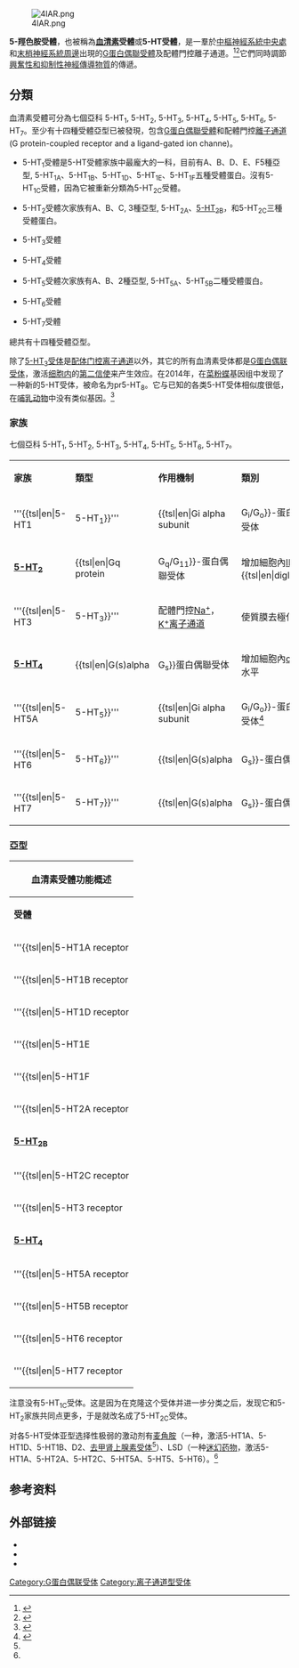 [[File:4IAR.png|thumb]]

'''5-羥色胺受體'''，也被稱為'''[[血清素|血清素]]受體'''或'''5-HT受體'''，是一羣於[[中樞神經系統|中樞神經系統中央處]]和[[末梢神經系統|末梢神經系統周邊]]出現的[[G蛋白偶聯受體|G蛋白偶聯受體]]及配體門控離子通道。<ref name="pmid7938165">{{cite journal | author = Hoyer D, Clarke DE, Fozard JR, Hartig PR, Martin GR, Mylecharane EJ, Saxena PR, Humphrey PP | title = International Union of Pharmacology classification of receptors for 5-hydroxytryptamine (Serotonin) | journal = Pharmacol. Rev. | volume = 46 | issue = 2 | pages = 157–203 | year = 1994 | pmid = 7938165 | doi =  | issn =  | url = http://pharmrev.aspetjournals.org/cgi/content/abstract/46/2/157 | access-date = 2016-04-25 | archive-date = 2009-04-10 | archive-url = https://web.archive.org/web/20090410212324/http://pharmrev.aspetjournals.org/cgi/content/abstract/46/2/157 | dead-url = no }}</ref><ref name="isbn0-397-51820-X">{{cite book | author = Frazer A, Hensler JG | editor = Siegel GJ, Agranoff BW, Albers RW, Fisher SK, Uhler MD, editors | title = Basic Neurochemistry: Molecular, Cellular, and Medical Aspects | publisher = Lippincott-Raven | location = Philadelphia | year = 1999 | pages = 263–292 | isbn = 0-397-51820-X | oclc =  | doi =  | chapter = Chapter 13: Serotonin Receptors | chapterurl = http://www.ncbi.nlm.nih.gov/books/bv.fcgi?call=bv.View..ShowSection&rid=bnchm.section.963 | accessdate = 2008-04-11 | archive-date = 2008-12-01 | archive-url = https://web.archive.org/web/20081201122518/http://www.ncbi.nlm.nih.gov/books/bv.fcgi?call=bv.View..ShowSection&rid=bnchm.section.963 | dead-url = no }}</ref>它們同時調節[[神經傳導物質|興奮性和抑制性神經傳導物質]]的傳遞。

==分類==
血清素受體可分為七個亞科 5-HT<sub>1</sub>, 5-HT<sub>2</sub>, 5-HT<sub>3</sub>, 5-HT<sub>4</sub>, 5-HT<sub>5</sub>, 5-HT<sub>6</sub>, 5-HT<sub>7</sub>。至少有十四種受體亞型已被發現，包含[[G蛋白偶聯受體|G蛋白偶聯受體]]和配體門控[[離子通道|離子通道]](G protein-coupled receptor and a ligand-gated ion channe)。

* 5-HT<sub>1</sub>受體是5-HT受體家族中最龐大的一科，目前有A、B、D、E、F5種亞型, 5-HT<Sub>1A</Sub>、5-HT<Sub>1B</Sub>、5-HT<Sub>1D</Sub>、5-HT<Sub>1E</Sub>、5-HT<Sub>1F</Sub>五種受體蛋白。沒有5-HT<Sub>1C</Sub>受體，因為它被重新分類為5-HT<sub>2C</sub>受體。

* 5-HT<sub>2</sub>受體次家族有A、B、C, 3種亞型, 5-HT<sub>2A</sub>、[[5-HT2B受體|5-HT<sub>2B</sub>]]，和5-HT<sub>2C</sub>三種受體蛋白。

* 5-HT<sub>3</sub>受體

* 5-HT<sub>4</sub>受體

* 5-HT<sub>5</sub>受體次家族有A、B、2種亞型, 5-HT<Sub>5A</Sub>、5-HT<Sub>5B</Sub>二種受體蛋白。

* 5-HT<sub>6</sub>受體

* 5-HT<sub>7</sub>受體

總共有十四種受體亞型。

除了[[5-HT3受体|5-HT<sub>3</sub>受体]]是[[配体门控离子通道|配体门控离子通道]]以外，其它的所有血清素受体都是[[G蛋白偶联受体|G蛋白偶联受体]]，激活[[细胞内|细胞内]]的[[第二信使|第二信使]]来产生效应。在2014年，在[[菜粉蝶|菜粉蝶]]基因组中发现了一种新的5-HT受体，被命名为pr5-HT<sub>8</sub>。它与已知的各类5-HT受体相似度很低，在[[哺乳动物|哺乳动物]]中没有类似基因。<ref name="pmid25187179">{{cite journal |author=Qi YX, Xia RY, Wu YS, Stanley D, Huang J, Ye GY |title=Larvae of the small white butterfly, Pieris rapae, express a novel serotonin receptor |journal=J. Neurochem. |volume= 131|issue= |pages= 767–77|year=2014 |pmid=25187179 |doi=10.1111/jnc.12940 |url=}}</ref>
===家族===
七個亞科 5-HT<sub>1</sub>, 5-HT<sub>2</sub>, 5-HT<sub>3</sub>, 5-HT<sub>4</sub>, 5-HT<sub>5</sub>, 5-HT<sub>6</sub>, 5-HT<sub>7</sub>。
{| class="wikitable"
| '''家族''' || '''類型''' || '''作用機制''' || '''類別'''
 |-
 | '''{{tsl|en|5-HT1||5-HT<sub>1</sub>}}''' || {{tsl|en|Gi alpha subunit||G<sub>i</sub>/G<sub>o</sub>}}-蛋白偶聯受体 || 減少[[环腺苷酸|cAMP]]在細胞內的水平 || 抑制性
 |-
 | '''[[5-HT2|5-HT<sub>2</sub>]]''' || {{tsl|en|Gq protein||G<sub>q</sub>/G<sub>11</sub>}}-蛋白偶聯受体 || 增加細胞內[[肌醇三磷酸|IP<sub>3</sub>]]和{{tsl|en|diglyceride||DAG}}的水平 || 興奮性
 |-
 | '''{{tsl|en|5-HT3||5-HT<sub>3</sub>}}''' || 配體門控[[鈉|Na<sup>+</sup>]]，[[鉀|K<sup>+</sup>]][[离子通道|离子通道]] || 使質膜去極化 || 興奮性
 |-
 | '''[[5-HT4|5-HT<sub>4</sub>]]''' || {{tsl|en|G(s)alpha||G<sub>s</sub>}}蛋白偶聯受体 || 增加細胞內[[环腺苷酸|cAMP]]的水平 || 興奮性
 |-
 | '''{{tsl|en|5-HT5A||5-HT<sub>5</sub>}}''' || {{tsl|en|Gi alpha subunit||G<sub>i</sub>/G<sub>o</sub>}}-蛋白偶聯受体<ref name="pmid9865521">{{cite journal | author = Francken BJ, Jurzak M, Vanhauwe JF, Luyten WH, Leysen JE. | title = The human 5-ht5A receptor couples to Gi/Go proteins and inhibits adenylate cyclase in HEK 293 cells. | journal = Eur J Pharmacol. | volume = 361 | issue = 2–3 | pages = 299–309 | year = 1998 | pmid = 9865521 | doi = 10.1016/S0014-2999(98)00744-4 }}</ref> || 減少[[环腺苷酸|cAMP]]在細胞內的水平 || 抑制性
|-
| '''{{tsl|en|5-HT6||5-HT<sub>6</sub>}}''' || {{tsl|en|G(s)alpha||G<sub>s</sub>}}-蛋白偶聯受体 || 增加細胞內[[环腺苷酸|cAMP]]的水平 || 興奮性
 |-
 | '''{{tsl|en|5-HT7||5-HT<sub>7</sub>}}''' || {{tsl|en|G(s)alpha||G<sub>s</sub>}}-蛋白偶聯受体 || 增加細胞內[[环腺苷酸|cAMP]]的水平 || 興奮性
|}

===亞型===

{| class="wikitable"
!colspan=13|血清素受體功能概述
|-
!rowspan=2| '''受體'''
!rowspan=2| '''首次[[克隆|克隆]]'''
!rowspan=2| '''基因'''
!colspan=6| '''分佈'''
!rowspan=2| '''作用'''
!rowspan=2| '''[[血清素受體激動劑|激動劑]]'''
!rowspan=2| '''[[血清素受體拮抗劑|拮抗劑]]'''
!rowspan=2| '''用途'''
|-
! [[血管|血管]]
! [[中樞神經系統|中樞神經系統]]
! [[Gastrointestinal_tract|胃腸道]]
! [[血小板|血小板]]
! [[周围神经系统|外周神經系統]]
! [[平滑肌|平滑肌]]
|-
| '''{{tsl|en|5-HT1A receptor||5-HT<sub>1A</sub>}}'''
|1987
|
* {{Gene|HTR1A}}
| {{Yes}}
| {{Yes}}
| {{No}}
| {{No}}
| {{No}}
| {{No}}
|
* 成癮<ref name="pmid7862892">{{cite journal | author = Tomkins DM, Higgins GA, Sellers EM | title = Low doses of the 5-HT1A agonist 8-hydroxy-2-(di-n-propylamino)-tetralin (8-OH DPAT) increase ethanol intake | journal = Psychopharmacology (Berl). | volume = 115 | issue = 1–2 | pages = 173–9 | year = 1994 | pmid = 7862892 | doi = 10.1007/BF02244769 }}</ref><ref name="pmid17316955">{{cite journal | author = Müller CP, Carey RJ, Huston JP, De Souza Silva MA | title = Serotonin and psychostimulant addiction: focus on 5-HT1A-receptors | journal = Prog Neurobiol. | volume = 81 | issue = 3 | pages = 133–78 | year = 2007 | pmid = 17316955 | doi = 10.1016/j.pneurobio.2007.01.001 }}</ref><ref name="pmid15713268">{{cite journal | author = Carey RJ, DePalma G, Damianopoulos E, Shanahan A, Müller CP, Huston JP | title = Evidence that the 5-HT1A autoreceptor is an important pharmacological target for the modulation of cocaine behavioral stimulant effects | journal = Brain Res. | volume = 1034 | issue = 1–2 | pages = 162–71 | year = 2005 | pmid = 15713268 | doi = 10.1016/j.brainres.2004.12.012 }}</ref>
* 侵略性<ref name="pmid16310183">{{cite journal | author = de Boer SF, Koolhaas JM | title = 5-HT1A and 5-HT1B receptor agonists and aggression: a pharmacological challenge of the serotonin deficiency hypothesis | journal = Eur J Pharmacol. | volume = 526 | issue = 1–3 | pages = 125–39 | year = 2005 | pmid = 16310183 | doi = 10.1016/j.ejphar.2005.09.065 }}</ref>
* 焦慮<ref name="pmid9724773">{{cite journal | author = Parks CL, Robinson PS, Sibille E, Shenk T, Toth M | title = Increased anxiety of mice lacking the serotonin1A receptor | journal = Proceedings of the National Academy of Sciences of the United States of America | volume = 195 | issue = 18 | pages = 10734–9 | year = 1998 | pmid = 9724773 | pmc = 27964 | doi=10.1073/pnas.95.18.10734}}</ref>
* 食慾<ref name="pmid17609739">{{cite journal | author = Ebenezer IS, Arkle MJ, Tite RM | title = 8-Hydroxy-2-(di-n-propylamino)-tetralin inhibits food intake in fasted rats by an action at 5-HT1A receptors | journal = Methods Find Exp Clin Pharmacol. | volume = 29 | issue = 4 | pages = 269–72 | year = 1998 | pmid = 17609739 | doi = 10.1358/mf.2007.29.4.1075362 }}</ref>
* 自身受體
* 血壓<ref name="pmid2842163">{{cite journal | author = Wouters W, Tulp MT, Bevan P | title = Flesinoxan lowers blood pressure and heart rate in cats via 5-HT1A receptors | journal = Eur J Pharmacol. | volume = 149 | issue = 3 | pages = 213–23 | year = 1998 | pmid = 2842163 | doi = 10.1016/0014-2999(88)90651-6 }}</ref><ref name="pmid18667366">{{cite journal | author = Horiuchi J, McDowall LM, Dampney RA | title = Role of 5-HT(1A) receptors in the lower brainstem on the cardiovascular response to dorsomedial hypothalamus activation | journal = Auton Neurosci. | volume = 142 | issue = 1–2 | pages = 71–6 | year = 2008 | pmid = 18667366 | doi = 10.1016/j.autneu.2008.06.004 }}</ref>
* 心血管功能<ref name="pmid15802554">{{cite journal | author = Nalivaiko E, Ootsuka Y, Blessing WW. | title = Activation of 5-HT1A receptors in the medullary raphe reduces cardiovascular changes elicited by acute psychological and inflammatory stresses in rabbits | journal = Am J Physiol Regul Integr Comp Physiol | volume = 289 | issue = 2 | pages = R596–R604 | year = 2005 | pmid = 15802554 | doi = 10.1152/ajpregu.00845.2004 }}</ref>
* 嘔吐<ref name="pmid8013549">{{cite journal | author = Lucot JB. | title = Antiemetic effects of flesinoxan in cats: comparisons with 8-hydroxy-2-(di-n-propylamino)tetralin | journal = Eur J Pharmacol. | volume = 253 | issue = 1–2 | pages = 53–60 | year = 1994 | pmid = 8013549 | doi = 10.1016/0014-2999(94)90756-0 }}</ref>
* 心率<ref name="pmid2842163"/><ref name="pmid18667366"/>
* Impulsivity<ref name="pmid15688093">{{cite journal | author = Winstanley CA, Theobald DE, Dalley JW, Robbins TW. | title = Interactions between serotonin and dopamine in the control of impulsive choice in rats: therapeutic implications for impulse control disorders | journal = Neuropsychopharmacology. | volume = 30 | issue = 4 | pages = 669–682 | year = 2005 | pmid = 15688093 | doi = 10.1038/sj.npp.1300610 }}</ref>
* 記憶<ref name="pmid18394726">{{cite journal | author = Ogren SO, Eriksson TM, Elvander-Tottie E, D'Addario C, Ekström JC, Svenningsson P, Meister B, Kehr J, Stiedl O | title = The role of 5-HT(1A) receptors in learning and memory | journal = Behav. Brain Res. | volume = 195 | issue = 1 | pages = 54–77 | year = 2008 | pmid = 18394726 | doi = 10.1016/j.bbr.2008.02.023 }}</ref><ref name="pmid12562581">{{cite journal | author = Yasuno F, Suhara T, Nakayama T, Ichimiya T, Okubo Y, Takano A, Ando T, Inoue M, Maeda J, Suzuki K | title = Inhibitory effect of hippocampal 5-HT1A receptors on human explicit memory | url = https://archive.org/details/sim_american-journal-of-psychiatry_2003-02_160_2/page/334 | journal = Am J Psychiatry | volume = 160 | issue = 2 | pages = 334–40 | year = 2003 | pmid = 12562581 | doi = 10.1176/appi.ajp.160.2.334 }}</ref>
* 情緒<ref name="pmid2883013">{{cite journal | author = Kennett GA, Dourish CT, Curzon G | title = Antidepressant-like action of 5-HT1A agonists and conventional antidepressants in an animal model of depression | journal = Eur J Pharmacol. | volume = 134 | issue = 3 | pages = 265–74 | year = 1987 | pmid = 2883013 | doi = 10.1016/0014-2999(87)90357-8 }}</ref>
* 噁心<ref name="pmid8013549"/>
* 痛覺<ref name="pmid12595749">{{cite journal | author = Bardin L, Tarayre JP, Malfetes N, Koek W, Colpaert FC. | title = Profound, non-opioid analgesia produced by the high-efficacy 5-HT(1A) agonist F 13640 in the formalin model of tonic nociceptive pain | journal = Pharmacology. | volume = 67 | issue = 4 | pages = 182–194 | year = 2003 | pmid = 12595749 | doi = 10.1159/000068404 }}</ref>
* 陰莖勃起<ref name="pmid9085055">{{cite journal | author = Millan MJ, Perrin-Monneyron S | title = Potentiation of fluoxetine-induced penile erections by combined blockade of 5-HT1A and 5-HT1B receptors | journal = Eur J Pharmacol. | volume = 321 | issue = 3 | pages = 11–3 | year = 1997 | pmid = 9085055 | doi=10.1016/S0014-2999(97)00050-2}}</ref>
* 散瞳<ref name="pmid8982715">{{cite journal | author = Prow MR, Martin KF, Heal DJ | title = 8-OH-DPAT-induced mydriasis in mice: a pharmacological characterisation | journal = Eur J Pharmacol. | volume = 317 | issue = 1 | pages = 21–8 | year = 1996 | pmid = 8982715 | doi = 10.1016/S0014-2999(96)00693-0 }}</ref>
* 呼吸<ref name="pmid16166206">{{cite journal | author = Meyer LC, Fuller A, Mitchell D | title = Zacopride and 8-OH-DPAT reverse opioid-induced respiratory depression and hypoxia but not catatonic immobilization in goats | journal = American Journal of Physiology. Regulatory, Integrative and Comparative Physiology | volume = 290 | issue = 2 | pages = R405–13 |date=February 2006 | pmid = 16166206 | doi = 10.1152/ajpregu.00440.2005 | url = | issn = }}</ref>
* 性方面的舉動<ref name="pmid11965359">{{cite journal | author = Popova NK, Amstislavskaya TG | title = Involvement of the 5-HT(1A) and 5-HT(1B) serotonergic receptor subtypes in sexual arousal in male mice | url = https://archive.org/details/sim_psychoneuroendocrinology_2002-07_27_5/page/609 | journal = Psychoneuroendocrinology | volume = 27 | issue = 5 | pages = 609–18 | year = 2002 | pmid = 11965359 | doi = 10.1016/S0306-4530(01)00097-X }}</ref>
* 睡覺<ref name="pmid10607047">{{cite journal | author = Monti JM, Jantos H | title = Dose-dependent effects of the 5-HT1A receptor agonist 8-OH-DPAT on sleep and wakefulness in the rat | journal = J Sleep Res. | volume = 1 | issue = 3 | pages = 169–175 | year = 1992 | pmid = 10607047 | doi = 10.1111/j.1365-2869.1992.tb00033.x }}</ref>
* 社交能力<ref name="pmid17383105">{{cite journal | author = Thompson MR, Callaghan PD, Hunt GE, Cornish JL, McGregor IS | title = A role for oxytocin and 5-HT(1A) receptors in the prosocial effects of 3,4 methylenedioxymethamphetamine ("ecstasy") | journal = Neuroscience | volume = 146 | issue = 2 | pages = 509–14 | year = 2007 | pmid = 17383105 | doi = 10.1016/j.neuroscience.2007.02.032 }}</ref>
* 體溫調節<ref name="pmid2951611">{{cite journal | author = Gudelsky GA, Koenig JI, Meltzer HY | title = Thermoregulatory responses to serotonin (5-HT) receptor stimulation in the rat. Evidence for opposing roles of 5-HT2 and 5-HT1A receptors | journal = Neuropharmacology | volume = 25 | issue = 12 | pages = 1307–13 | year = 1986 | pmid = 2951611 | doi = 10.1016/0028-3908(86)90101-2 }}</ref>
* 血管收縮<ref name="pmid16455061">{{cite journal | author = Ootsuka Y, Blessing WW. | title = Activation of 5-HT1A receptors in rostral medullary raphé inhibits cutaneous vasoconstriction elicited by cold exposure in rabbits | journal = Brain Res. | volume = 1073-1074 | pages = 252–61 | year = 2006 | pmid = 16455061 | doi = 10.1016/j.brainres.2005.12.031 }}</ref>
| <!--5-HT1A AGONISTs-->
'''<span style="font-size:100%;">選擇性</span>'''  
* {{tsl|en|Vilazodone||Vilazodone}} (Viibryd)
* {{tsl|en|F-15,599||F-15,599}} (research compound, highly potent and selective for 5-HT<sub>1A</sub>)
* {{tsl|en|Flesinoxan||Flesinoxan}} (potent, EC<sub>50</sub> = 24 nM)
* {{tsl|en|Gepirone||Gepirone}} ([[部分激动剂|部分激动剂]], K<sub>i</sub> = 70 nM)
* [[氟哌啶醇|氟哌啶醇]]
* {{tsl|en|Ipsapirone||Ipsapirone}} (部分激动剂, K<sub>i</sub> = 12.1 nM)
* [[喹硫平|喹硫平]]
* [[Trazodone|Trazodone]] ({{tsl|en|Serotonin antagonist and reuptake inhibitor||SARI}}, selective in the sense that on all other 5-HT receptors it acts as either an antagonist or has no action. K<sub>d</sub> = 78nM)
* [[育亨宾|育亨宾]] (unselective 部分激动剂)
* [[坦度螺酮|坦度螺酮]] (potent and selective 部分激动剂)

'''<span style="font-size:100%;">非選擇性</span>'''
* {{tsl|en|5-Carboxamidotryptamine||5-CT}} (potent - K<sub>i</sub> = 250±50 pM)
* [[8-OH-DPAT|8-OH-DPAT]] (potent)
* [[阿立哌唑|阿立哌唑]] (atypical antipsychotic)
* {{tsl|en|Asenapine||Asenapine}} (atypical antipsychotic)
* [[丁螺環酮|丁螺環酮]]<ref name=pharmamotion>[http://pharmacologycorner.com/serotonin-5ht-receptors-agonists-antagonist/ Pharmacology Corner > Serotonin (5-HT): receptors, agonists and antagonists] {{Wayback|url=http://pharmacologycorner.com/serotonin-5ht-receptors-agonists-antagonist/ |date=20160501113737 }} By Flavio Guzmán, M.D. on 9/08/09</ref>（部分激动剂）
* {{tsl|en|Vortioxetine||Vortioxetine}} (high-efficacy 部分激动剂)<ref name="vortioxetine">"BRINTELLIX™ (vortioxetine) tablets for oral use. Full Prescribing Information, Section 12.2 (Pharmacodynamics)." Takeda Pharmaceuticals America Inc. and Lundbeck, 2013. Revised September 2013. [http://general.takedapharm.com/content/file/pi.pdf?applicationcode=396066C6-E50F-4113-ABAD-54FE9525BF7E&filetypecode=BRINTELLIXPI] {{Wayback|url=http://general.takedapharm.com/content/file/pi.pdf?applicationcode=396066C6-E50F-4113-ABAD-54FE9525BF7E&filetypecode=BRINTELLIXPI |date=20190918205248 }}</ref>
* {{tsl|en|Ziprasidone||Ziprasidone}} (部分激动剂, K<sub>i</sub> = 3.4 nM)

|<!--5-HT1A ANTAGONISTs-->
* {{tsl|en|BMY 7378||BMY 7378}}
* {{tsl|en|Cyanopindolol||Cyanopindolol}}
* {{tsl|en|Iodocyanopindolol||Iodocyanopindolol}}
* {{tsl|en|Lecozotan||Lecozotan}}
* {{tsl|en|Methiothepin||Methiothepin}}
* {{tsl|en|Methysergide||Methysergide}}<ref>{{cite journal|last=Saxena|first=PR|author2=Lawang, A|title=A comparison of cardiovascular and smooth muscle effects of 5-hydroxytryptamine and 5-carboxamidotryptamine, a selective agonist of 5-HT1 receptors.|journal=Archives Internationales de Pharmacodynamie et de Thérapie|date=Oct 1985|volume=277|issue=2|pages=235–52|pmid=2933009}}</ref>
* {{tsl|en|NAN-190||NAN-190}}
* {{tsl|en|Nebivolol||Nebivolol}}
* {{tsl|en|Nefazodone||Nefazodone}}
* {{tsl|en|WAY-100,135||WAY-100,135}}
* {{tsl|en|WAY-100,635||WAY-100,635}}
* {{tsl|en|Mefway||Mefway}}
|
* [[镇痛药|镇痛药]] (agonists)
* [[抗抑郁药|抗抑郁药]] (post-synaptic receptor agonists and pre-synaptic {{tsl|en|autoreceptor||autoreceptor}} antagonists serve as antidepressants)
* {{tsl|en|Anxiolytics||Anxiolytics}}<ref name="pmid9784072">{{cite journal |author=Cao BJ, Rodgers RJ |title=Comparative effects of novel 5-HT1A receptor ligands, LY293284, LY315712 and LY297996, on plus-maze anxiety in mice |journal=Psychopharmacology |volume=139 |issue=3 |pages=185–94 |date=October 1998 |pmid=9784072 |doi= 10.1007/s002130050703|url=https://archive.org/details/sim_psychopharmacology_1998-10_139_3/page/185}}</ref> (antagonist)
|-
| '''{{tsl|en|5-HT1B receptor||5-HT<sub>1B</sub>}}'''
|1992
|
* {{Gene|HTR1B}}
| {{Yes}}
| {{Yes}}
| {{No}}
| {{No}}
| {{No}}
| {{No}}
|
* 成瘾 <ref name="pmid10027505">{{cite journal | author = Harrison AA, Parsons LH, Koob GF, Markou A | title = RU 24969, a 5-HT1A/1B agonist, elevates brain stimulation reward thresholds: an effect reversed by GR 127935, a 5-HT1B/1D antagonist | url = https://archive.org/details/sim_psychopharmacology_1999-01_141_3/page/242 | journal = Psychopharmacology (Berl). | volume = 141 | issue = 3 | pages = 242–50 | year = 1999 | pmid = 10027505 | doi = 10.1007/s002130050831 }}</ref>
* Aggression<ref name="pmid16310183"/>
* 焦虑<ref name="pmid15720791">{{cite journal | author = Chojnacka-Wójcik E, Klodzinska A, Tatarczynska E | title = The anxiolytic-like effect of 5-HT1B receptor ligands in rats: a possible mechanism of action | journal = J Pharm Pharmacol. | volume = 57 | issue = 2 | pages = 253–7 | year = 2005 | pmid = 15720791 | doi = 10.1211/0022357055399 }}</ref><ref name="pmid11888549">{{cite journal | author = Lin D, Parsons LH | title = Anxiogenic-like effect of serotonin(1B) receptor stimulation in the rat elevated plus-maze | journal = Pharmacol Biochem Behav. | volume = 71 | issue = 4 | pages = 581–7 | year = 2002 | pmid = 11888549 | doi = 10.1016/S0091-3057(01)00712-2 }}</ref><ref name="pmid15577451">{{cite journal | author = Tatarczynska E, Klodzinska A, Stachowicz K, Chojnacka-Wójcik E | title = Effects of a selective 5-HT1B receptor agonist and antagonists in animal models of anxiety and depression | journal = Behav Pharmacol. | volume = 15 | issue = 8 | pages = 523–34 | year = 2004 | pmid = 15577451 | doi = 10.1097/00008877-200412000-00001 }}</ref>
* {{tsl|en|Autoreceptor||Autoreceptor}}
* Learning<ref name="pmid18394658">{{cite journal | author = Eriksson TM, Madjid N, Elvander-Tottie E, Stiedl O, Svenningsson P, Ogren SO | title = Blockade of 5-HT 1B receptors facilitates contextual aversive learning in mice by disinhibition of cholinergic and glutamatergic neurotransmission | journal = Neuropharmacology | volume = 54 | issue = 7 | pages = 1041–50 | year = 2008 | pmid = 18394658 | doi = 10.1016/j.neuropharm.2008.02.007 }}</ref>
* Locomotion<ref name="pmid10454466">{{cite journal | author = McCreary AC, Bankson MG, Cunningham KA | title = Pharmacological studies of the acute and chronic effects of (+)-3, 4-methylenedioxymethamphetamine on locomotor activity: role of 5-hydroxytryptamine(1A) and 5-hydroxytryptamine(1B/1D) receptors | journal = J Pharmacol Exp Ther. | volume = 290 | issue = 3 | pages = 965–73 | year = 1999 | pmid = 10454466 }}</ref>
* 记忆<ref name="pmid18394658"/>
* 情绪<ref name="pmid15577451"/>
* 陰莖勃起<ref name="pmid9085055"/>
* 性行为<ref name="pmid11965359"/>
* 血管收缩
|<!--5-HT1B AGONISTs-->
* {{tsl|en|5-Carboxamidotryptamine||5-CT}}
* {{tsl|en|CGS-12066A||CGS-12066A}}
* {{tsl|en|CP-93,129||CP-93,129}}
* {{tsl|en|CP-94,253||CP-94,253}}
* {{tsl|en|Dihydroergotamine||Dihydroergotamine}}
* {{tsl|en|Eltoprazine||Eltoprazine}}
* [[Ergotamine|Ergotamine]]
* {{tsl|en|Methysergide||Methysergide}}
* {{tsl|en|RU 24969||RU 24969}}
* {{tsl|en|TFMPP||TFMPP}}
* {{tsl|en|Triptans||Triptans}}<ref name=pharmamotion/> ({{tsl|en|antimigraine||antimigraine}}<ref name=pharmamotion/>)
** [[佐米曲普坦|佐米曲普坦]]
** {{tsl|en|Eletriptan||Eletriptan}}
** [[舒马曲坦|舒马曲坦]]
* {{tsl|en|Vortioxetine||Vortioxetine}} (部分激动剂, K<sub>i</sub> = 33 nM)<ref name="vortioxetine" />
|<!--5-HT1B ANTAGONISTs-->
* {{tsl|en|Alprenolol||Alprenolol}}
* {{tsl|en|AR-A000002||AR-A000002}}
* {{tsl|en|Asenapine||Asenapine}}
* {{tsl|en|Cyanopindolol||Cyanopindolol}}
* {{tsl|en|GR-127,935||GR-127,935}}
* {{tsl|en|Iodocyanopindolol||Iodocyanopindolol}}
* {{tsl|en|Isamoltane||Isamoltane}}
* {{tsl|en|Metergoline||Metergoline}}
* {{tsl|en|Methiothepin||Methiothepin}}
* {{tsl|en|Oxprenolol||Oxprenolol}}
* {{tsl|en|Pindolol||Pindolol}}
* [[普萘洛尔|普萘洛尔]]
* {{tsl|en|SB-216,641||SB-216,641}}
* [[育亨宾|育亨宾]]
|
* [[偏頭痛|偏頭痛]] (e.g. {{tsl|en|triptans||triptans}})
|-
| '''{{tsl|en|5-HT1D receptor||5-HT<sub>1D</sub>}}'''
|1991
|
* {{Gene|HTR1D}}
| {{Yes}}
| {{Yes}}
| {{No}}
| {{No}}
| {{No}}
| {{No}}
|
* 焦虑<ref name="pmid15820416">{{cite journal | author = Amital D, Fostick L, Sasson Y, Kindler S, Amital H, Zohar J | title = Anxiogenic effects of Sumatriptan in panic disorder: a double-blind, placebo-controlled study | journal = Eur Neuropsychopharmacol. | volume = 15 | issue = 3 | pages = 279–82 | year = 2005 | pmid = 15820416 | doi = 10.1016/j.euroneuro.2004.12.002 }}</ref><ref name="pmid8736648">{{cite journal | author = Feuerstein TJ, Hüring H, van Velthoven V, Lücking CH, Landwehrmeyer GB | title = 5-HT1D-like receptors inhibit the release of endogenously formed [3H]GABA in human, but not in rabbit, neocortex | journal = Neurosci Lett. | volume =209 | issue = 3 | pages = 210–4 | year = 1996 | pmid = 8736648 | doi = 10.1016/0304-3940(96)12637-9 }}</ref>
* {{tsl|en|Autoreceptor||Autoreceptor}}
* Locomotion<ref name="pmid10454466"/>
* 血管收缩
|<!--5-HT1D AGONISTs-->
* {{tsl|en|5-Carboxamidotryptamine||5-CT}}
* {{tsl|en|CP-135,807||CP-135,807}}
* {{tsl|en|Dihydroergotamine||Dihydroergotamine}}
* [[Ergotamine|Ergotamine]]
* {{tsl|en|Methysergide||Methysergide}}
* {{tsl|en|Triptans||Triptans}}<ref name=pharmamotion/> ({{tsl|en|antimigraine||antimigraine}}<ref name=pharmamotion/>)
** {{tsl|en|Almotriptan||Almotriptan}}
** {{tsl|en|Eletriptan||Eletriptan}}
** {{tsl|en|Frovatriptan||Frovatriptan}}
** {{tsl|en|Naratriptan||Naratriptan}}
** [[利扎曲坦|利扎曲坦]]
** [[舒马曲坦|舒马曲坦]]
** [[佐米曲普坦|佐米曲普坦]]
* [[育亨宾|育亨宾]]
|<!--5-HT1D ANTAGONISTs-->
* {{tsl|en|BRL-15572||BRL-15572}}
* {{tsl|en|GR-127,935||GR-127,935}}
* {{tsl|en|Ketanserin||Ketanserin}}
* {{tsl|en|Metergoline||Metergoline}}
* {{tsl|en|Methiothepin||Methiothepin}}
* {{tsl|en|Rauwolscine||Rauwolscine}}
* {{tsl|en|Ritanserin||Ritanserin}}
* {{tsl|en|Vortioxetine||Vortioxetine}} (K<sub>i</sub> = 54 nM)<ref name="vortioxetine" />
* {{tsl|en|Ziprasidone||Ziprasidone}}
|
* [[偏頭痛|偏頭痛]] (e.g. {{tsl|en|triptans||triptans}})
|-
| '''{{tsl|en|5-HT1E||5-HT<sub>1E</sub>}}'''
|1992
|
* {{Gene|HTR1E}}
| {{Yes}}
| {{Yes}}
| {{No}}
| {{No}}
| {{No}}
| {{No}}
|
|
* {{tsl|en|BRL-54443||BRL-54443}}
|
|
* None known
|-
| '''{{tsl|en|5-HT1F||5-HT<sub>1F</sub>}}'''
|1993
|
* {{Gene|HTR1F}}
| {{No}}
| {{Yes}}
| {{No}}
| {{No}}
| {{No}}
| {{No}}
|
* Migraine
|<!--5-HT1F AGONISTs-->
* {{tsl|en|BRL-54443||BRL-54443}}
* {{tsl|en|Lasmiditan||Lasmiditan}}
* {{tsl|en|LY-334,370||LY-334,370}}
* {{tsl|en|Naratriptan||Naratriptan}}
|
|
* None known
|-
| '''{{tsl|en|5-HT2A receptor||5-HT<sub>2A</sub>}}'''
|1988
|
* {{Gene|HTR2A}}
| {{Yes}}
| {{Yes}}
| {{Yes}}
| {{Yes}}
| {{Yes}}
| {{Yes}}
|
* 成瘾 (potentially modulating) <ref name="Bubar">[http://www.ncbi.nlm.nih.gov/pubmed/17017968] {{Wayback|url=http://www.ncbi.nlm.nih.gov/pubmed/17017968 |date=20160304034558 }} Bubar MJ, Cunningham KA. Serotonin 5-HT2A and 5-HT2C receptors as potential targets for modulation of psychostimulant use and dependence. Curr Top Med Chem. 2006;6(18):1971-85.</ref>
* 焦虑<ref name="pmid9539263">{{cite journal | author = Schreiber R, Melon C, De Vry J | title = The role of 5-HT receptor subtypes in the anxiolytic effects of selective serotonin reuptake inhibitors in the rat ultrasonic vocalization test | url = https://archive.org/details/sim_psychopharmacology_1998-02_135_4/page/383 | journal = Psychopharmacology (Berl). | volume = 135 | issue = 4 | pages = 383–91 | year = 1998 | pmid = 9539263 | doi = 10.1007/s002130050526 }}</ref>
* 食欲
* Cognition
* Imagination
* Learning
* 记忆
* 情绪
* Perception
* 性行为<ref name="pmid12097814">{{cite journal | author = Popova NK, Amstislavskaya TG | title = 5-HT2A and 5-HT2C serotonin receptors differentially modulate mouse sexual arousal and the hypothalamo-pituitary-testicular response to the presence of a female | journal = Neuroendocrinology | volume = 76 | issue = 1 | pages = 28–34 | year = 2002 | pmid = 12097814 | doi = 10.1159/000063681 }}</ref>
* 睡眠<ref name="pmid16339018">{{cite journal | author = Popa D, Léna C, Fabre V, Prenat C, Gingrich J, Escourrou P, Hamon M, Adrien J | title = Contribution of 5-HT2 receptor subtypes to sleep-wakefulness and respiratory control, and functional adaptations in knock-out mice lacking 5-HT2A receptors | journal = J Neurosci. | volume = 25 | issue = 49 | pages = 11231–8 | year = 2005 | pmid = 16339018 | doi = 10.1523/JNEUROSCI.1724-05.2005 }}</ref>
* 体温调节<ref name="pmid9106912">{{cite journal | author = Mazzola-Pomietto P, Aulakh CS, Tolliver T, Murphy DL | title = Functional subsensitivity of 5-HT2A and 5-HT2C receptors mediating hyperthermia following acute and chronic treatment with 5-HT2A/2C receptor antagonists| url = https://archive.org/details/sim_psychopharmacology_1997-03_130_2/page/144 | journal = Psychopharmacology (Berl). | volume = 130 | issue = 2 | pages = 144–51 | year = 1997 | pmid = 9106912 | doi = 10.1007/s002130050222 }}</ref>
* 血管收缩<ref name="pmid12654345">{{cite journal | author = Blessing WW, Seaman B. | title = 5-hydroxytryptamine(2A) receptors regulate sympathetic nerves constricting the cutaneous vascular bed in rabbits and rats | journal = Neuroscience. | volume = 117 | issue = 4 | pages = 939–948 | year = 2003 | pmid = 12654345 | doi = 10.1016/S0306-4522(02)00810-2 }}</ref>
|<!--5-HT2A AGONISTs-->
* {{tsl|en|25I-NBOMe||25I-NBOMe}} (Full  agonist)
* [[2C-B|2C-B]]
* [[5-甲氧基二甲基色胺|5-MeO-DMT]]
* {{tsl|en|Benzylpiperazine||BZP}}
* [[蟾毒色胺|蟾毒色胺]]
* [[二甲基色胺|DMT]]
* {{tsl|en|2,5-Dimethoxy-4-methylamphetamine||DOM}}
* [[Ergonovine|Ergonovine]]
* {{tsl|en|Lisuride||Lisuride}}
* [[D-麦角酸二乙胺|LSD]]
* [[麦司卡林|麦司卡林]]
* {{tsl|en|Myristicin||Myristicin}}
* {{tsl|en|PNU-22394||PNU-22394}}（部分激动剂）<ref name="McCall2001">{{cite journal |author1= McCall, R. B. |author2= Franklin, S. R. |author3= Hyslop, D. K. |author4= Knauer, C. S. |author5= Chio, C. L. |author6= Haber, C. L. |author7= Fitzgerald, L. W. |title= PNU-22394, a 5-HT2C receptor agonist, reduced feeding in rodents and produces weight loss in humans |date= 2001 |conference= Society for Neuroscience |others= Presentation Number 309.2 |volume= 27 |issue= 309.2 |publisher= Society for Neuroscience Abstracts |url= http://www.sfn.org/Annual-Meeting/Past-and-Future-Annual-Meetings/Abstract-Archive/Abstract-Archive-Detail?AbsYear=2001&AbsID=4715 |location= Convention Center Exhibit Hall, Poster Board TT-45, San Diego, CA |format= Online |accessdate= 18 July 2014 |journal=  |archive-date= 2014-11-04 |archive-url= https://web.archive.org/web/20141104174705/http://www.sfn.org/Annual-Meeting/Past-and-Future-Annual-Meetings/Abstract-Archive/Abstract-Archive-Detail?AbsYear=2001&AbsID=4715 |dead-url= no }}</ref><ref name="pmid19029184">{{cite journal | author = Garfield AS, Heisler LK | title = Pharmacological targeting of the serotonergic system for the treatment of obesity | journal = The Journal of Physiology | year = 2009 | volume = 587 | issue = 1 | pages = 49–60 | doi = 10.1113/jphysiol.2008.164152 | pmc = 2670022 | pmid=19029184}}</ref><ref name="Jensen2013">{{cite journal | author1 = Jensen, Anders A. | author2 = Plath, Niels | author3 = Pedersen, Martin Holst Friborg | author4 = Isberg, Vignir | author5 = Krall, Jacob | author6 = Wellendorph, Petrine | author7 = Stensbøl, Tine B. | author8 = Gloriam, David E. | author9 = Krogsgaard-Larsen, Povl | author10 = Frølund, Bente | display-authors = 4 | title = Design, Synthesis, and Pharmacological Characterization of N- and O-Substituted 5,6,7,8-Tetrahydro-4H-isoxazolo[4,5-d]azepin-3-ol Analogues: Novel 5-HT2A/5-HT2C Receptor Agonists with Pro-Cognitive Properties | journal = Journal of Medicinal Chemistry | year = 2013 | volume = 56 | issue = 3 | pages = 1211–1227 | doi = 10.1021/jm301656h | issn = 0022-2623}}</ref>
* [[脱磷酸裸盖菇素|脱磷酸裸盖菇素]]
* [[裸盖菇素|裸盖菇素]]
* {{tsl|en|TFMPP||TFMPP}} (部分激动剂 or antagonist)
|<!--5-HT2A ANTAGONISTs-->
* {{tsl|en|Atypical antipsychotic||Atypical antipsychotic}}s
** [[Clozapine|Clozapine]]<ref name=pharmamotion/>
** [[奥氮平|奥氮平]]
** [[喹硫平|喹硫平]]
** [[維思通|維思通]]
** {{tsl|en|Ziprasidone||Ziprasidone}}
* [[阿立哌唑|阿立哌唑]]
* {{tsl|en|Asenapine||Asenapine}}
* [[阿米替林|阿米替林]]
* [[Clomipramine|Clomipramine]]
* [[Cyproheptadine|Cyproheptadine]]
* {{tsl|en|Eplivanserin||Eplivanserin}}
* {{tsl|en|Etoperidone||Etoperidone}}
* [[氟哌啶醇|氟哌啶醇]]
* [[羟嗪|羟嗪]]
* {{tsl|en|Iloperidone||Iloperidone}}
* {{tsl|en|Ketanserin||Ketanserin}}<ref name=pharmamotion/> ([[抗高血压药|抗高血压药]]<ref name=pharmamotion/>)
* {{tsl|en|Methysergide||Methysergide}}
* [[米塞林|米塞林]]
* [[米氮平|米氮平]]
* {{tsl|en|Nefazodone||Nefazodone}}
* {{tsl|en|Pimavanserin||Pimavanserin}}
* {{tsl|en|Pizotifen||Pizotifen}}
* {{tsl|en|Ritanserin||Ritanserin}}
* [[Trazodone|Trazodone]]
* [[育亨宾|育亨宾]]
|
* {{tsl|en|Atypical antipsychotic||Atypical antipsychotic}}s (antagonist)
* [[迷幻药物|迷幻药物]]（部分激动剂）
* [[去甲肾上腺素和特异性5-羟色胺能抗抑郁药|去甲肾上腺素和特异性5-羟色胺能抗抑郁药]]s (antidepressants and anxiolytics; they serve as antagonists at this site)
* Treating {{tsl|en|serotonin syndrome||serotonin syndrome}} (antagonists; e.g. [[cyproheptadine|cyproheptadine]])
* 睡眠ing aid (antagonists; e.g. trazodone)
|-
| '''[[5-HT2B_receptor|5-HT<sub>2B</sub>]]'''
|1992
|
* {{Gene|HTR2B}}
| {{Yes}}
| {{Yes}}
| {{Yes}}
| {{Yes}}
| {{Yes}}
| {{Yes}}
|
* 焦虑<ref name="pmid8730737">{{cite journal | author = Kennett GA, Bright F, Trail B, Baxter GS, Blackburn TP | title = Effects of the 5-HT2B receptor agonist, BW 723C86, on three rat models of anxiety | url = https://archive.org/details/sim_british-journal-of-pharmacology_1996-04_117_7/page/1443 | journal = Br J Pharmacol. | volume = 117 | issue = 7 | pages = 1443–8 | year = 1996 | pmid = 8730737 | pmc = 1909458 | doi=10.1111/j.1476-5381.1996.tb15304.x}}</ref><ref name="pmid9225285">{{cite journal | author = Duxon MS, Kennett GA, Lightowler S, Blackburn TP, Fone KC | title = Activation of 5-HT2B receptors in the medial amygdala causes anxiolysis in the social interaction test in the rat | journal = Neuropharmacology | volume = 36 | issue = 4–5 | pages = 601–8 | year = 1997 | pmid = 9225285 | doi = 10.1016/S0028-3908(97)00042-7 }}</ref><ref name="pmid9886683">{{cite journal | author = Kennett GA, Trail B, Bright F | title = Anxiolytic-like actions of BW 723C86 in the rat Vogel conflict test are 5-HT2B receptor mediated | url = https://archive.org/details/sim_neuropharmacology_1998-12_37_12/page/1603 | journal = Neuropharmacology | volume = 37 | issue = 12 | pages = 1603–10 | year = 1998 | pmid = 9886683 | doi = 10.1016/S0028-3908(98)00115-4 }}</ref>
* 食欲<ref name="pmid9144661">{{cite journal | author = Kennett GA, Ainsworth K, Trail B, Blackburn TP | title = BW 723C86, a 5-HT2B receptor agonist, causes hyperphagia and reduced grooming in rats | url = https://archive.org/details/sim_neuropharmacology_1997-02_36_2/page/233 | journal = Neuropharmacology | volume = 36 | issue = 2 | pages = 233–9 | year = 1997 | pmid = 9144661 | doi = 10.1016/S0028-3908(96)00171-2 }}</ref>
* 心血管功能
* GI Motility<ref name="pmid11877320">{{cite journal | author = Borman RA, Tilford NS, Harmer DW, Day N, Ellis ES, Sheldrick RL, Carey J, Coleman RA, Baxter GS. | title = 5-HT(2B) receptors play a key role in mediating the excitatory effects of 5-HT in human colon in vitro | url = https://archive.org/details/sim_british-journal-of-pharmacology_2002-03_135_5/page/1144 | journal = Br J Pharmacol. | volume = 135 | issue = 5 | pages = 1144–1151 | year = 2002 | pmid = 11877320 | doi = 10.1038/sj.bjp.0704571 | pmc = 1573235 }}</ref>
* 睡眠<ref name="pmid16339018"/>
* 血管收缩
|<!--5-HT2B AGONISTs-->
* {{tsl|en|BW-723C86||BW-723C86}}
* [[氟苯丙胺|氟苯丙胺]]
* [[MDMA|MDMA]]
* {{tsl|en|Norfenfluramine||Norfenfluramine}}
* {{tsl|en|PNU-22394||PNU-22394}}（部分激动剂）<ref name="McCall2001" /><ref name="pmid19029184" /><ref name="Jensen2013" />
* {{tsl|en|Ro60-0175||Ro60-0175}}
|<!--5-HT2B ANTAGONISTs-->
* [[阿戈美拉汀|阿戈美拉汀]]
* {{tsl|en|Asenapine||Asenapine}}
* {{tsl|en|Benzylpiperazine||BZP}}
* {{tsl|en|Ketanserin||Ketanserin}}
* {{tsl|en|Methysergide||Methysergide}}
* {{tsl|en|Ritanserin||Ritanserin}}
* {{tsl|en|RS-127,445||RS-127,445}}
* {{tsl|en|Tegaserod||Tegaserod}}
* [[育亨宾|育亨宾]]
|
* [[偏頭痛|偏頭痛]] (拮抗剂)
|-
| '''{{tsl|en|5-HT2C receptor||5-HT<sub>2C</sub>}}'''
|1988
|
* {{Gene|HTR2C}}
| {{Yes}}
| {{Yes}}
| {{Yes}}
| {{Yes}}
| {{Yes}}
| {{Yes}}
|
* 成瘾. (potentially modulating)<ref name="Bubar"/>
* 焦虑<ref name="pmid9225286">{{cite journal | author = Kennett GA, Wood MD, Bright F, Trail B, Riley G, Holland V, Avenell KY, Stean T, Upton N, Bromidge S, Forbes IT, Brown AM, Middlemiss DN, Blackburn TP | title = SB 242084, a selective and brain penetrant 5-HT2C receptor antagonist | journal = Neuropharmacology. | volume = 36 | issue = 4–5 | pages = 609–20 | year = 1997 | pmid = 9225286 | doi = 10.1016/S0028-3908(97)00038-5 }}</ref><ref name="pmid15289999">{{cite journal | author = Millan MJ, Brocco M, Gobert A, Dekeyne A | title = Anxiolytic properties of agomelatine, an antidepressant with melatoninergic and serotonergic properties: role of 5-HT2C receptor blockade | url = https://archive.org/details/sim_psychopharmacology_2005-02_177_4/page/448 | journal = Psychopharmacology (Berl). | volume = 177 | issue = 4 | pages = 448–58 | year = 2005 | pmid = 15289999 | doi = 10.1007/s00213-004-1962-z }}</ref><ref name="pmid18523738">{{cite journal | author = Millan MJ, Brocco M, Gobert A, Dekeyne A | title = S32006, a novel 5-HT2C receptor antagonist displaying broad-based antidepressant and anxiolytic properties in rodent models | url = https://archive.org/details/sim_psychopharmacology_2008-09_199_4/page/549 | journal = Psychopharmacology (Berl). | volume = 199 | issue = 4 | pages = 549–68 | year = 2008 | pmid = 18523738 | doi = 10.1007/s00213-008-1177-9 }}</ref>
* 食欲
* GI Motility<ref name="pmid19058784">{{cite journal | author = Fujitsuka N, Asakawa A, Hayashi M, Sameshima M, Amitani H, Kojima S, Fujimiya M, Inui A. | title = Selective serotonin reuptake inhibitors modify physiological gastrointestinal motor activities via 5-HT2c receptor and acyl ghrelin | journal = Biol Psychiatry. | volume = 65 | issue = 9 | pages = 748–759 | year = 2009 | pmid = 19058784 | doi = 10.1016/j.biopsych.2008.10.031 }}</ref>
* {{tsl|en|Heteroreceptor||Heteroreceptor}} for [[去甲肾上腺素|去甲肾上腺素]] and [[多巴胺|多巴胺]]
* Locomotion
* 情绪<ref name="pmid15289999"/><ref name="pmid18523738"/>
* 陰莖勃起<ref name="pmid9151932">{{cite journal | author = Millan MJ, Peglion JL, Lavielle G, Perrin-Monneyron S | title = 5-HT2C receptors mediate penile erections in rats: actions of novel and selective agonists and antagonists | journal = Eur J Pharmacol. | volume = 325 | issue = 1 | pages = 9–12 | year = 1997 | pmid = 9151932 | doi = 10.1016/S0014-2999(97)89962-1 }}</ref><ref name="pmid8001637">{{cite journal | author = Stancampiano R, Melis MR, Argiolas A | title = Penile erection and yawning induced by 5-HT1C receptor agonists in male rats: relationship with dopaminergic and oxytocinergic transmission | journal = Eur J Pharmacol. | volume = 261 | issue = 1–2 | pages = 149–55 | year = 1994 | pmid = 8001637 | doi = 10.1016/0014-2999(94)90313-1 }}</ref>
* 性行为<ref name="pmid12097814"/>
* 睡眠<ref name="pmid12431861">{{cite journal | author = Frank MG, Stryker MP, Tecott LH | title = Sleep and sleep homeostasis in mice lacking the 5-HT2c receptor | journal = Neuropsychopharmacology | volume = 27 | issue = 5 | pages = 869–73 | year = 2002 | pmid = 12431861 | doi = 10.1016/S0893-133X(02)00353-6 | pmc = 2452994 }}</ref>
* 体温调节<ref name="pmid9106912"/>
* 血管收缩
|<!--5-HT2C AGONISTs-->
* {{tsl|en|A-372,159||A-372,159}}
* {{tsl|en|AL-38022A||AL-38022A}}
* [[阿立哌唑|阿立哌唑]]
* [[Ergonovine|Ergonovine]]
* {{tsl|en|Lorcaserin||Lorcaserin}}
* {{tsl|en|PNU-22394||PNU-22394}} (Full agonist)<ref name="McCall2001" /><ref name="pmid19029184" /><ref name="Jensen2013" />
* {{tsl|en|Ro60-0175||Ro60-0175}}
* {{tsl|en|TFMPP||TFMPP}}
* [[Trazodone|Trazodone]]<ref name=pharmamotion/> ([[安眠药|安眠药]]<ref name=pharmamotion/>)
* {{tsl|en|YM-348||YM-348}}
|<!--5-HT2C ANTAGONISTs-->
* [[阿戈美拉汀|阿戈美拉汀]]<ref name=pharmamotion/> ([[抗抑郁药|抗抑郁药]]<ref name=pharmamotion/>)
* [[阿米替林|阿米替林]]
* {{tsl|en|Asenapine||Asenapine}}
* [[Clomipramine|Clomipramine]]
* [[Clozapine|Clozapine]]<ref name=pharmamotion/> ([[抗精神病药|抗精神病药]]<ref name=pharmamotion/>)
* [[Cyproheptadine|Cyproheptadine]]
* {{tsl|en|Dimebolin||Dimebolin}}
* {{tsl|en|Eltoprazine||Eltoprazine}}
* {{tsl|en|Etoperidone||Etoperidone}}
* [[氟西汀|氟西汀]]
* [[氟哌啶醇|氟哌啶醇]]
* {{tsl|en|Iloperidone||Iloperidone}}
* {{tsl|en|Ketanserin||Ketanserin}}<ref name=pharmamotion/> ([[抗高血压药|抗高血压药]]<ref name=pharmamotion/>)
* {{tsl|en|Lisuride||Lisuride}}
* {{tsl|en|Methysergide||Methysergide}}<ref name=Rang187>{{cite book |author=Rang, H. P. |title=Pharmacology |url=https://archive.org/details/isbn_9788181479174 |publisher=Churchill Livingstone |location=Edinburgh |year=2003 |pages= |isbn=0-443-07145-4 |oclc= |doi=}} Page 187</ref>
* [[米塞林|米塞林]]
* [[米氮平|米氮平]]
* {{tsl|en|Nefazodone||Nefazodone}}
* [[奥氮平|奥氮平]]
* [[帕罗西汀|帕罗西汀]]
* [[喹硫平|喹硫平]]
* [[維思通|維思通]]
* {{tsl|en|Ritanserin||Ritanserin}}
* [[曲马多|曲马多]]
* [[Trazodone|Trazodone]]
* {{tsl|en|Ziprasidone||Ziprasidone}}
|
* [[抗抑郁药|抗抑郁药]] (e.g. [[阿戈美拉汀|阿戈美拉汀]], [[氟西汀|氟西汀]], [[米氮平|米氮平]])
* {{tsl|en|Orexigenic||Orexigenic}} (e.g. mirtazapine, clozapine and olanzapine; antagonists)
* {{tsl|en|Anorectic||Anorectic}} (Lorcaserin)
* [[抗精神病药|抗精神病药]] (Vabicaserin; agonists)
|-
| '''{{tsl|en|5-HT3 receptor||5-HT<sub>3</sub>}}'''
|1993
|
* {{Gene|HTR3A}}
* {{Gene|HTR3B}}
* {{Gene|HTR3C}}
* {{Gene|HTR3D}}
* {{Gene|HTR3E}}
| {{No}}
| {{Yes}}
| {{Yes}}
| {{No}}
| {{Yes}}
| {{No}}
|
* 成瘾
* 焦虑
* Emesis
* GI Motility<ref>{{cite web|title=Serotonin excites neurons in the human submucous plexus via 5-HT3 receptors.|url=http://www.ncbi.nlm.nih.gov/pubmed?cmd=historysearch&querykey=1|author=Michel K, Zeller F, Langer R, Nekarda H, Kruger D, Dover TJ, Brady CA, Barnes NM, Schemann M.|publisher=National Center for Biotechnology Information|accessdate=10 October 2014|date=May 2005|archive-date=2016-09-23|archive-url=https://web.archive.org/web/20160923021033/http://www.ncbi.nlm.nih.gov/pubmed?cmd=historysearch&querykey=1|dead-url=no}}</ref>
* Learning<ref name="pmid8115433">{{cite journal | author = Pitsikas N, Brambilla A, Borsini F. | title = Effect of DAU 6215, a novel 5-HT3 receptor antagonist, on scopolamine-induced amnesia in the rat in a spatial learning task | url = https://archive.org/details/sim_pharmacology-biochemistry-and-behavior_1994-01_47_1/page/95 | journal = Pharmacol Biochem Behav. | volume = 47 | issue = 1 | pages = 95–99 | year = 1994 | pmid = 8115433 | doi = 10.1016/0091-3057(94)90116-3 }}</ref>
* 记忆<ref name="pmid8115433"/>
* Nausea
|<!--5-HT3 AGONISTs-->
* [[2-甲基-5-羟色胺|2-Methyl-5-HT]]
* {{tsl|en|Benzylpiperazine||BZP}}
* {{tsl|en|Quipazine||Quipazine}}
* {{tsl|en|RS-56812||RS-56812}}
|<!--5-HT3 ANTAGONISTs-->
* {{tsl|en|Alosetron||Alosetron}}
* Several [[止吐劑|antiemetics]]<ref name=pharmamotion/>
** {{tsl|en|Dolasetron||Dolasetron}}
** [[昂丹司琼|Ondansetron]]<ref name=pharmamotion/>
** {{tsl|en|Granisetron||Granisetron}}
** {{tsl|en|Tropisetron||Tropisetron}}
* [[Clozapine|Clozapine]]
* {{tsl|en|Memantine||Memantine}}
* [[Metoclopramide|Metoclopramide]]
* [[米塞林|Mianserin]]
* [[米氮平|Mirtazapine]]
* [[奥氮平|Olanzapine]]
* [[喹硫平|Quetiapine]]
* {{tsl|en|Vortioxetine||Vortioxetine}} (K<sub>i</sub> = 3.7 nM)<ref name="vortioxetine" />
|
* [[止吐劑|Antiemetic]]
|-
| '''[[5-HT4_receptor|5-HT<sub>4</sub>]]'''
|1995
|
* {{Gene|HTR4}}
| {{No}}
| {{Yes}}
| {{Yes}}
| {{No}}
| {{Yes}}
| {{No}}
|
* 焦虑<ref name="pmid14676321">{{cite journal | author = Smriga M, Torii K | title = L-Lysine acts like a partial serotonin receptor 4 antagonist and inhibits serotonin-mediated intestinal pathologies and anxiety in rats | journal = Proceedings of the National Academy of Sciences of the United States of America | volume = 100 | issue = 26 | pages = 15370–5 | year = 2003 | pmid = 14676321 | doi = 10.1073/pnas.2436556100 | pmc = 307574 }}</ref><ref name="pmid9225297">{{cite journal | author = Kennett GA, Bright F, Trail B, Blackburn TP, Sanger GJ | title = Anxiolytic-like actions of the selective 5-HT4 receptor antagonists SB 204070A and SB 207266A in rats | journal = Neuropharmacology | volume = 36 | issue = 4–5 | pages = 707–12 | year = 1997 | pmid = 9225297 | doi = 10.1016/S0028-3908(97)00037-3 }}</ref>
* 食欲<ref name="pmid17913892">{{cite journal | author = Jean A, Conductier G, Manrique C, Bouras C, Berta P, Hen R, Charnay Y, Bockaert J, Compan V | title = Anorexia induced by activation of serotonin 5-HT4 receptors is mediated by increases in CART in the nucleus accumbens | journal = Proceedings of the National Academy of Sciences of the United States of America | volume = 104 | issue = 41 | pages = 16335–40 | year = 2007 | pmid = 17913892 | doi = 10.1073/pnas.0701471104 | pmc = 2042207 }}</ref><ref name="pmid15146954">{{cite journal | author = J Soc Biol. | title = Compan V, Charnay Y, Dusticier N, Daszuta A, Hen R, Bockaert J | journal = J Soc Biol. | volume = 198 | issue = 1 | pages = 37–49 | year = 2004 | pmid = 15146954 | last2 = Charnay | first2 = Y | last3 = Dusticier | first3 = N | last4 = Daszuta | first4 = A | last5 = Hen | first5 = R | last6 = Bockaert | first6 = J }}</ref>
* GI Motility
* Learning<ref name="Meneses A, Hong E 1997 347–51">{{cite journal |author=Meneses A, Hong E |title=Effects of 5-HT4 receptor agonists and antagonists in learning |journal=Pharmacol Biochem Behav |volume=56 |issue=3 |pages=347–51 |year=1997 |pmid=9077568 |doi=10.1016/S0091-3057(96)00224-9}}</ref><ref name="pmid9225295">{{cite journal | author = Fontana DJ, Daniels SE, Wong EH, Clark RD, Eglen RM | title = The effects of novel, selective 5-hydroxytryptamine (5-HT)4 receptor ligands in rat spatial navigation | journal = Neuropharmacology | volume = 36 | issue = 4–5 | pages = 689–96 | year = 1997 | pmid = 9225295 | doi = 10.1016/S0028-3908(97)00055-5 }}</ref>
* 记忆<ref name="Meneses A, Hong E 1997 347–51"/><ref name="pmid9225295"/><ref name="pmid9732367">{{cite journal | author = Fontana DJ, Daniels SE, Wong EH, Clark RD, Eglen RM | title = Role of 5-HT4 receptors in the mouse passive avoidance test | journal = J Pharmacol Exp Ther. | volume = 286 | issue = 3 | pages = 1115–21 | year = 1998 | pmid = 9732367 }}</ref>
* 情绪<ref name="pmid17785179">{{Cite journal | last1 = Lucas | first1 = G. | last2 = Rymar | first2 = V. V. | last3 = Du | first3 = J. | last4 = Mnie-Filali | first4 = O. | last5 = Bisgaard | first5 = C. | last6 = Manta | first6 = S. | last7 = Lambas-Senas | first7 = L. | last8 = Wiborg | first8 = O. | last9 = Haddjeri | first9 = N. | last10 = Piñeyro | first10 = G. | last11 = Sadikot | first11 = A. F. | last12 = Debonnel | first12 = G. | doi = 10.1016/j.neuron.2007.07.041 | title = Serotonin4 (5-HT4) Receptor Agonists Are Putative Antidepressants with a Rapid Onset of Action | journal = Neuron | volume = 55 | issue = 5 | pages = 712–725 | year = 2007 | pmid =  17785179| pmc = }}</ref><ref name="pmid17785173">{{Cite journal | last1 = Duman | first1 = R. S. | title = A Silver Bullet for the Treatment of Depression? | doi = 10.1016/j.neuron.2007.08.011 | journal = Neuron | volume = 55 | issue = 5 | pages = 679–681 | year = 2007 | pmid =  17785173| pmc = }}</ref>
* 呼吸<ref name="Manzke2003">{{cite journal|last1=Manzke|first1=T.|title=5-HT4(a) Receptors Avert Opioid-Induced Breathing Depression Without Loss of Analgesia|journal=Science|volume=301|issue=5630|year=2003|pages=226–229|issn=0036-8075|doi=10.1126/science.1084674|pmid=12855812}}</ref>

|<!--5-HT4 AGONISTs-->
* {{tsl|en|5-Methoxytryptamine||5-MT}}
* {{tsl|en|BIMU-8||BIMU-8}}
* {{tsl|en|Cinitapride||Cinitapride}}
* {{tsl|en|Cisapride||Cisapride}}<ref name=pharmamotion/> ({{tsl|en|prokinetic agent||gastroprokinetic}})
* {{tsl|en|Dazopride||Dazopride}}
* [[Metoclopramide|Metoclopramide]]
* [[莫沙必利|Mosapride]]
* {{tsl|en|Prucalopride||Prucalopride}}
* {{tsl|en|RS-67333||RS-67333}}
* {{tsl|en|Renzapride||Renzapride}}
* {{tsl|en|Tegaserod||Tegaserod}}
* {{tsl|en|Zacopride||Zacopride}}
|<!--5-HT4 ANTAGONISTs-->
* [[離胺酸|L-Lysine]]<ref name="pmid14676321"/>
* {{tsl|en|Piboserod||Piboserod}}
|
* {{tsl|en|Prokinetic agent||Gastroprokinetics}} (e.g. Tegaserod)
|-
| '''{{tsl|en|5-HT5A receptor||5-HT<sub>5A</sub>}}'''
|1994
|
* {{Gene|HTR5A}}
| {{No}}
| {{Yes}}
| {{No}}
| {{No}}
| {{No}}
| {{No}}
|
* {{tsl|en|Autoreceptor||Autoreceptor}}
* Locomotion<ref name="pmid14965244">{{cite journal | author = Nelson DL | title = 5-HT5 receptors | journal = Curr Drug Targets CNS Neurol Disord. | volume =3 | issue = 1 | pages = 53–8 | year = 2004 | pmid = 14965244 | doi = 10.2174/1568007043482606 }}</ref>
* 睡眠<ref name="pmid15921820">{{cite journal | author = Dietz BM, Mahady GB, Pauli GF, Farnsworth NR | title = Valerian extract and valerenic acid are partial agonist of the 5-HT5a receptor in vitro | journal = Brain Res Mol Brain Res. | volume = 138 | issue = 2 | pages = 191–7 | year = 2005 | pmid = 15921820 | doi = 10.1016/j.molbrainres.2005.04.009 }}</ref>
|<!--5-HT5A AGONISTs-->
* {{tsl|en|5-Carboxamidotryptamine||5-CT}}
* [[Ergotamine|Ergotamine]]
* {{tsl|en|Valerenic acid||Valerenic Acid}}（部分激动剂）<ref name="pmid15921820"/>
|<!--5-HT5A ANTAGONISTs-->
* {{tsl|en|Asenapine||Asenapine}}
* {{tsl|en|Dimebolin||Dimebolin}}
* {{tsl|en|Methiothepin||Methiothepin}}
* {{tsl|en|Ritanserin||Ritanserin}}
* {{tsl|en|SB-699,551||SB-699,551}}
* {{tsl|en|SB-699,551-A||SB-699,551-A}}
|
* None thus far
|-
| '''{{tsl|en|5-HT5B receptor||5-HT<sub>5B</sub>}}'''
|1993
|
* {{Gene|HTR5BP}}
| {{No}}
| {{No}}
| {{No}}
| {{No}}
| {{No}}
| {{No}}
|
<small>Functions in rodents,<br/>[[假基因|pseudogene]] in humans</small>
|
|
|
* None thus far
|-
| '''{{tsl|en|5-HT6 receptor||5-HT<sub>6</sub>}}'''
|1993
|
* {{Gene|HTR6}}
| {{No}}
| {{Yes}}
| {{No}}
| {{No}}
| {{No}}
| {{No}}
|
* 焦虑<ref name="pmid18096153">{{cite journal | author = Wesolowska A | title = The anxiolytic-like effect of the selective 5-HT6 receptor antagonist SB-399885: the impact of benzodiazepine receptors | journal = European Journal of Pharmacology | volume = 580 | issue = 3 | pages = 355–60 |date=February 2008 | pmid = 18096153 | doi = 10.1016/j.ejphar.2007.11.022 | url = | issn = }}</ref><ref name="pmid17320917">{{cite journal | author = Wesolowska A, Nikiforuk A | title = Effects of the brain-penetrant and selective 5-HT6 receptor antagonist SB-399885 in animal models of anxiety and depression | journal = Neuropharmacology | volume = 52 | issue = 5 | pages = 1274–83 |date=April 2007 | pmid = 17320917 | doi = 10.1016/j.neuropharm.2007.01.007 | url = | issn = }}</ref>
* Cognition<ref name="pmid17069795">{{cite journal | author = Hirst WD, Stean TO, Rogers DC, Sunter D, Pugh P, Moss SF, Bromidge SM, Riley G, Smith DR, Bartlett S, Heidbreder CA, Atkins AR, Lacroix LP, Dawson LA, Foley AG, Regan CM, Upton N | title = SB-399885 is a potent, selective 5-HT6 receptor antagonist with cognitive enhancing properties in aged rat water maze and novel object recognition models | journal = European Journal of Pharmacology | volume = 553 | issue = 1–3 | pages = 109–19 |date=December 2006 | pmid = 17069795 | doi = 10.1016/j.ejphar.2006.09.049 | url = | issn = }}</ref>
* Learning<ref name="pmid15964617">{{cite journal | author = Perez-García G, Meneses A | title = Oral administration of the 5-HT6 receptor antagonists SB-357134 and SB-399885 improves memory formation in an autoshaping learning task | journal = Pharmacology, Biochemistry, and Behavior | volume = 81 | issue = 3 | pages = 673–82 |date=July 2005 | pmid = 15964617 | doi = 10.1016/j.pbb.2005.05.005 | url = | issn = }}</ref>
* 记忆<ref name="pmid15964617"/>
* 情绪<ref name="pmid17320917"/><ref name="pmid18234190">{{cite journal | author = Wesolowska A, Nikiforuk A | title = The selective 5-HT(6) receptor antagonist SB-399885 enhances anti-immobility action of antidepressants in rats | journal = European Journal of Pharmacology | volume = 582 | issue = 1–3 | pages = 88–93 |date=March 2008 | pmid = 18234190 | doi = 10.1016/j.ejphar.2007.12.013 | url = | issn = }}</ref>
|<!--5-HT6 AGONISTs-->
* {{tsl|en|EMD-386,088||EMD-386,088}}
* {{tsl|en|2-Ethyl-5-methoxy-N,N-dimethyltryptamine||EMDT}}
|<!--5-HT6 ANTAGONISTs-->
* [[阿米替林|Amitriptyline]]
* [[阿立哌唑|Aripiprazole]]
* {{tsl|en|Asenapine||Asenapine}}
* [[Clomipramine|Clomipramine]]
* [[Clozapine|Clozapine]]
* {{tsl|en|Dimebolin||Dimebolin}}
* {{tsl|en|EGIS-12233||EGIS-12233}}
* [[氟哌啶醇|Haloperidol]]
* {{tsl|en|Iloperidone||Iloperidone}}
* {{tsl|en|MS-245||MS-245}}
* [[奥氮平|Olanzapine]]
* {{tsl|en|Ro04-6790||Ro04-6790}}
* {{tsl|en|SB-258,585||SB-258,585}}
* {{tsl|en|SB-271,046||SB-271,046}}<ref name="titleTarget Schizophrenia - Possible future developments">{{cite web |url=http://www.abpi.org.uk/publications/publication_details/targetSchizophrenia-2003/section5.asp |title=Target Schizophrenia - Possible future developments |accessdate=2008-04-11 |author= |authorlink= |date= |format= |work= |publisher=The Association of the British Pharmaceutical Industry |pages= |language= |archiveurl=https://web.archive.org/web/20080612135635/http://www.abpi.org.uk/publications/publication_details/targetSchizophrenia-2003/section5.asp |archivedate=2008-06-12 |quote= |deadurl=yes }}</ref>
* {{tsl|en|SB-357,134||SB-357,134}}
* {{tsl|en|SB-399,885||SB-399,885}}
|
* [[抗抑郁药|Antidepressant]] (antagonists and agonists)
* {{tsl|en|Anxiolytic||Anxiolytic}} (antagonists and agonist)
* [[益智药|Nootropic]] (antagonists)
* {{tsl|en|Anorectic||Anorectic}} (antagonists)
|-
| '''{{tsl|en|5-HT7 receptor||5-HT<sub>7</sub>}}'''
|1993
|
* {{Gene|HTR7}}
| {{Yes}}
| {{Yes}}
| {{Yes}}
| {{No}}
| {{No}}
| {{No}}
|
* 焦虑<ref name="pmid16018977">{{cite journal | author = Hedlund PB, Huitron-Resendiz S, Henriksen SJ, Sutcliffe JG | title = 5-HT7 receptor inhibition and inactivation induce antidepressantlike behavior and sleep pattern | journal = Biological Psychiatry | volume = 58 | issue = 10 | pages = 831–7 |date=November 2005 | pmid = 16018977 | doi = 10.1016/j.biopsych.2005.05.012 | url = | issn = }}</ref><ref name="pmid16828124">{{cite journal | author = Wesolowska A, Nikiforuk A, Stachowicz K, Tatarczynska E | title = Effect of the selective 5-HT7 receptor antagonist SB 269970 in animal models of anxiety and depression | journal = Neuropharmacology | volume = 51 | issue = 3 | pages = 578–86 |date=September 2006 | pmid = 16828124 | doi = 10.1016/j.neuropharm.2006.04.017 | url = | issn = }}</ref>
* 自身受體
* 记忆<ref name="pmid18308404">{{cite journal | author = Gasbarri A, Cifariello A, Pompili A, Meneses A | title = Effect of 5-HT(7) antagonist SB-269970 in the modulation of working and reference memory in the rat | journal = Behavioural Brain Research | volume = 195 | issue = 1 | pages = 164–70 |date=December 2008 | pmid = 18308404 | doi = 10.1016/j.bbr.2007.12.020 | url = | issn = }}</ref><ref name="pmid18570192">{{cite journal | author = Liy-Salmeron G, Meneses A | title = Effects of 5-HT drugs in prefrontal cortex during memory formation and the ketamine amnesia-model | journal = Hippocampus | volume = 18 | issue = 9 | pages = 965–74 | year = 2008 | pmid = 18570192 | doi = 10.1002/hipo.20459 | url = | issn = }}</ref>
* 情绪<ref name="pmid16018977"/><ref name="pmid16828124"/>
* 呼吸<ref name="pmid16166206"/><ref name="pmid17314195">{{cite journal | author = Bonaventure P, Kelly L, Aluisio L, Shelton J, Lord B, Galici R, Miller K, Atack J, Lovenberg TW, Dugovic C | title = Selective blockade of 5-hydroxytryptamine (5-HT)7 receptors enhances 5-HT transmission, antidepressant-like behavior, and rapid eye movement sleep suppression induced by citalopram in rodents | journal = J Pharmacol Exp Ther. | volume = 321 | issue = 2 | pages = 690–8 | year = 2007 | pmid = 17314195 | doi = 10.1124/jpet.107.119404 }}</ref>
* 睡眠<ref name="pmid16018977"/><ref name="pmid17314195"/><ref name="pmid12812993">{{cite journal | author = Thomas DR, Melotto S, Massagrande M, Gribble AD, Jeffrey P, Stevens AJ, Deeks NJ, Eddershaw PJ, Fenwick SH, Riley G, Stean T, Scott CM, Hill MJ, Middlemiss DN, Hagan JJ, Price GW, Forbes IT | title = SB-656104-A, a novel selective 5-HT7 receptor antagonist, modulates REM sleep in rats | url = https://archive.org/details/sim_british-journal-of-pharmacology_2003-06_139_4/page/n32 | journal = Br J Pharmacol. | volume = 139 | issue = 4 | pages = 705–14 | year = 2003 | pmid = 12812993 | doi = 10.1038/sj.bjp.0705290 | pmc = 1573887 }}</ref>
* 体温调节
* 血管收缩
|<!--5-HT7 AGONISTs-->
* {{tsl|en|5-Carboxamidotryptamine||5-CT}}
* [[8-OH-DPAT|8-OH-DPAT]]
* [[阿立哌唑|阿立哌唑]] (weak [[部分激动剂|部分激动剂]])<ref>Davies MA, Sheffler DJ, Roth BL. Aripiprazole: A Novel Atypical Antipsychotic Drug With a Uniquely Robust Pharmacology. CNS Drug Reviews [Internet]. 2004 [cited 2013 Aug 4];10(4):317–36. Available from: http://onlinelibrary.wiley.com/doi/10.1111/j.1527-3458.2004.tb00030.x/pdf {{Wayback|url=http://onlinelibrary.wiley.com/doi/10.1111/j.1527-3458.2004.tb00030.x/pdf |date=20160428043549 }}</ref>
* {{tsl|en|AS-19 (drug)||AS-19}}
* {{tsl|en|E-55888||E-55888}}
* {{tsl|en|1-(2-Diphenyl)piperazine||RA-7}}
|<!--5-HT7 ANTAGONISTs-->
* [[阿米替林|阿米替林]]
* {{tsl|en|Asenapine||Asenapine}}
* [[Clomipramine|Clomipramine]]
* [[Clozapine|Clozapine]]
* {{tsl|en|EGIS-12233||EGIS-12233}}
* [[氟哌啶醇|氟哌啶醇]]
* {{tsl|en|Iloperidone||Iloperidone}}
* {{tsl|en|Imipramine||Imipramine}}
* {{tsl|en|Ketanserin||Ketanserin}}
* [[米氮平|米氮平]]
* [[奥氮平|奥氮平]]
* {{tsl|en|Ritanserin||Ritanserin}}
* [[維思通|維思通]]
* {{tsl|en|SB-269,970||SB-269,970}}
* {{tsl|en|Vortioxetine||Vortioxetine}} (K<sub>i</sub> = 19 nM)<ref name="vortioxetine" />
|
* [[抗抑郁药|抗抑郁药]] (antagonists)
* {{tsl|en|Anxiolytics||Anxiolytics}} (antagonists)
* [[益智药|益智药]] (antagonists)
|}

注意没有5-HT<sub>1C</sub>受体。这是因为在克隆这个受体并进一步分类之后，发现它和5-HT<sub>2</sub>家族共同点更多，于是就改名成了5-HT<sub>2C</sub>受体。

<!-- very nonselective 叫做极其非选择性过不了汉语语言模型啊 -->
对各5-HT受体亚型选择性极弱的激动剂有[[麦角胺|麦角胺]]（一种{{tsl|en|antimigraine}}，激活5-HT1A、5-HT1D、5-HT1B、D2、[[去甲肾上腺素受体|去甲肾上腺素受体]]<ref name=pharmamotion/>）、LSD（一种[[迷幻药物|迷幻药物]]，激活5-HT1A、5-HT2A、5-HT2C、5-HT5A、5-HT5、5-HT6）。<ref name=pharmamotion/>

==参考资料==
{{reflist|2}}

==外部链接==
* {{MeshName|Serotonin+Receptors}}
* {{cite web | url = http://www.iuphar-db.org/GPCR/ChapterMenuForward?chapterID=1288 | title = 5-Hydroxytryptamine Receptors | accessdate =  | author =  | authorlink =  | date =  | format =  | work = IUPHAR Database of Receptors and Ion Channels | publisher = International Union of Basic and Clinical Pharmacology | pages =  | language =  | archiveurl = https://web.archive.org/web/20160601111735/http://www.iuphar-db.org/GPCR/ChapterMenuForward?chapterID=1288 | archivedate = 2016-06-01 | quote =  | dead-url = no }}
* {{cite web | url = http://cogprints.org/4095/ | title = Activation of G protein-coupled receptors entails cysteine modulation of agonist binding | author = Rubenstein, LA, Lanzara RG | authorlink =  | accessdate = 2008-04-11 | date = 2005-02-16 | format =  | work =  | publisher = Cogprints | pages =  | language =  | archiveurl = https://web.archive.org/web/20110516061030/http://cogprints.org/4095/ | archivedate = 2011-05-16 | quote =  | dead-url = no }}

{{G蛋白偶联受体}}

{{配体门控离子通道}}
{{Serotonergics}}

[[Category:G蛋白偶联受体|Category:G蛋白偶联受体]]
[[Category:离子通道型受体|Category:离子通道型受体]]